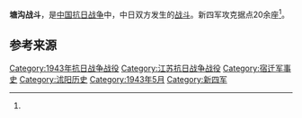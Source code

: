 {{Infobox Military Conflict
|campaign=
|image=
|caption=
|conflict=塘沟战斗
|date=1943年5月16日－5月21日
|place=[[江苏省|江苏]][[沭阳县|沭阳]][[清河|清河]]
|result=
|combatant1=国民革命军[[新四军|新四军]]第三师主力一部
|combatant2=日、“伪”军一部
|commander1=
|commander2=
|strength1=
|strength2=沐阳县保安团第9大队200余，“伪”游击大队？国夫部200余人，“伪”联防主任金？九部60余，日、“伪”援军230余等
|casualties1=
|casualties2=500余<ref name="军事科学院">《中国人民解放军全史》军事历史研究部 编，军事科学出版社，2000年，ISBN 7-80137-315-4，卷“中国人民解放军战役战斗总览”。</ref>
|}}

'''塘沟战斗'''，是[[中国抗日战争|中国抗日战争]]中，中日双方发生的[[战斗|战斗]]。新四军攻克据点20余座<ref name="军事科学院" />。

== 参考来源 ==
{{reflist}}

{{中国抗日战争中共战役战斗}}
{{中华民国大陆时期小作品}}
[[Category:1943年抗日战争战役|Category:1943年抗日战争战役]]
[[Category:江苏抗日战争战役|Category:江苏抗日战争战役]]
[[Category:宿迁军事史|Category:宿迁军事史]]
[[Category:沭阳历史|Category:沭阳历史]]
[[Category:1943年5月|Category:1943年5月]]
[[Category:新四军|Category:新四军]]